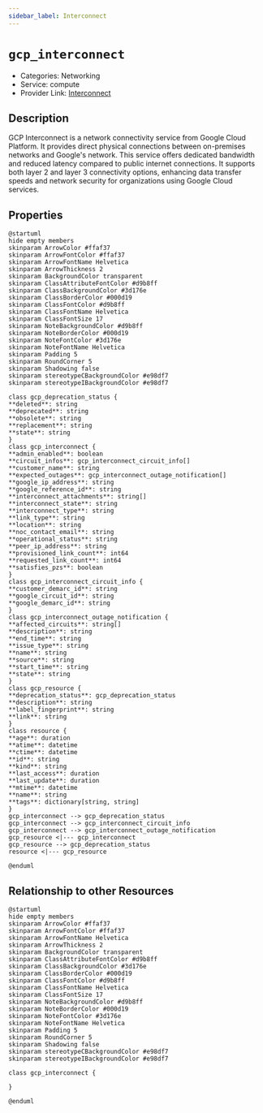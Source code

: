 ```yaml
---
sidebar_label: Interconnect
---
```


# `gcp_interconnect`

- Categories: Networking
- Service: compute
- Provider Link: [Interconnect](https://cloud.google.com/network-connectivity/docs/interconnect)

## Description
GCP Interconnect is a network connectivity service from Google Cloud Platform. It provides direct physical connections between on-premises networks and Google's network. This service offers dedicated bandwidth and reduced latency compared to public internet connections. It supports both layer 2 and layer 3 connectivity options, enhancing data transfer speeds and network security for organizations using Google Cloud services.

## Properties
<ZoomPanPinch>

```kroki imgType="plantuml" imgAlt="Diagram of Interconnect data model"
@startuml
hide empty members
skinparam ArrowColor #ffaf37
skinparam ArrowFontColor #ffaf37
skinparam ArrowFontName Helvetica
skinparam ArrowThickness 2
skinparam BackgroundColor transparent
skinparam ClassAttributeFontColor #d9b8ff
skinparam ClassBackgroundColor #3d176e
skinparam ClassBorderColor #000d19
skinparam ClassFontColor #d9b8ff
skinparam ClassFontName Helvetica
skinparam ClassFontSize 17
skinparam NoteBackgroundColor #d9b8ff
skinparam NoteBorderColor #000d19
skinparam NoteFontColor #3d176e
skinparam NoteFontName Helvetica
skinparam Padding 5
skinparam RoundCorner 5
skinparam Shadowing false
skinparam stereotypeCBackgroundColor #e98df7
skinparam stereotypeIBackgroundColor #e98df7

class gcp_deprecation_status {
**deleted**: string
**deprecated**: string
**obsolete**: string
**replacement**: string
**state**: string
}
class gcp_interconnect {
**admin_enabled**: boolean
**circuit_infos**: gcp_interconnect_circuit_info[]
**customer_name**: string
**expected_outages**: gcp_interconnect_outage_notification[]
**google_ip_address**: string
**google_reference_id**: string
**interconnect_attachments**: string[]
**interconnect_state**: string
**interconnect_type**: string
**link_type**: string
**location**: string
**noc_contact_email**: string
**operational_status**: string
**peer_ip_address**: string
**provisioned_link_count**: int64
**requested_link_count**: int64
**satisfies_pzs**: boolean
}
class gcp_interconnect_circuit_info {
**customer_demarc_id**: string
**google_circuit_id**: string
**google_demarc_id**: string
}
class gcp_interconnect_outage_notification {
**affected_circuits**: string[]
**description**: string
**end_time**: string
**issue_type**: string
**name**: string
**source**: string
**start_time**: string
**state**: string
}
class gcp_resource {
**deprecation_status**: gcp_deprecation_status
**description**: string
**label_fingerprint**: string
**link**: string
}
class resource {
**age**: duration
**atime**: datetime
**ctime**: datetime
**id**: string
**kind**: string
**last_access**: duration
**last_update**: duration
**mtime**: datetime
**name**: string
**tags**: dictionary[string, string]
}
gcp_interconnect --> gcp_deprecation_status
gcp_interconnect --> gcp_interconnect_circuit_info
gcp_interconnect --> gcp_interconnect_outage_notification
gcp_resource <|--- gcp_interconnect
gcp_resource --> gcp_deprecation_status
resource <|--- gcp_resource

@enduml
```

</ZoomPanPinch>


## Relationship to other Resources
<ZoomPanPinch>

```kroki imgType="plantuml" imgAlt="Diagram of Interconnect resource relationships"
@startuml
hide empty members
skinparam ArrowColor #ffaf37
skinparam ArrowFontColor #ffaf37
skinparam ArrowFontName Helvetica
skinparam ArrowThickness 2
skinparam BackgroundColor transparent
skinparam ClassAttributeFontColor #d9b8ff
skinparam ClassBackgroundColor #3d176e
skinparam ClassBorderColor #000d19
skinparam ClassFontColor #d9b8ff
skinparam ClassFontName Helvetica
skinparam ClassFontSize 17
skinparam NoteBackgroundColor #d9b8ff
skinparam NoteBorderColor #000d19
skinparam NoteFontColor #3d176e
skinparam NoteFontName Helvetica
skinparam Padding 5
skinparam RoundCorner 5
skinparam Shadowing false
skinparam stereotypeCBackgroundColor #e98df7
skinparam stereotypeIBackgroundColor #e98df7

class gcp_interconnect {

}

@enduml
```

</ZoomPanPinch>




